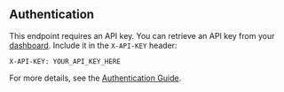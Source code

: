 ## Authentication

This endpoint requires an API key. You can retrieve an API key from your [dashboard](https://theslow.net/dashboard). Include it in the `X-API-KEY` header:

```
X-API-KEY: YOUR_API_KEY_HERE
```

For more details, see the [Authentication Guide](https://docs.theslow.net/authentication).